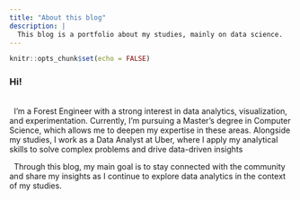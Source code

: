 ```yaml
---
title: "About this blog"
description: |
  This blog is a portfolio about my studies, mainly on data science.
---
```


```r
knitr::opts_chunk$set(echo = FALSE)
```

### Hi!
\   
\  
I'm a Forest Engineer with a strong interest in data analytics, visualization, and experimentation. Currently, I’m pursuing a Master's degree in Computer Science, which allows me to deepen my expertise in these areas. Alongside my studies, I work as a Data Analyst at Uber, where I apply my analytical skills to solve complex problems and drive data-driven insights

\ 
Through this blog, my main goal is to stay connected with the community and share my insights as I continue to explore data analytics in the context of my studies.

 
